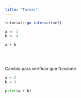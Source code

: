```yaml
---
title: "Tareas"
---
```


```r
tutorial::go_interactive()
```


```r
a <- 2
b <- 4

a + b
```

<br/>
<br/>

Cambio para verificar que funcione

```python
a = 2
b = 3

print(a + b)
```